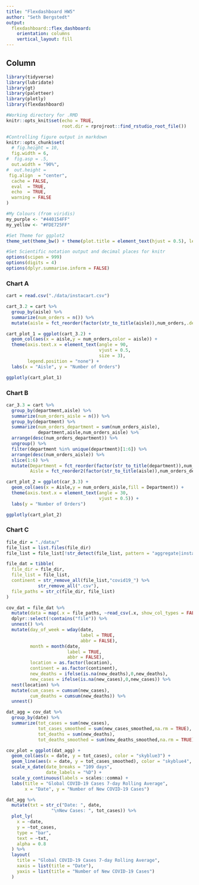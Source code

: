 ```yaml
---
title: "Flexdashboard HW5"
author: "Seth Bergstedt"
output: 
  flexdashboard::flex_dashboard:
    orientation: columns
    vertical_layout: fill
---
```


Column {.tabset}
-------------------------------------------

```r
library(tidyverse)
library(lubridate)
library(gt)
library(paletteer)
library(plotly)
library(flexdashboard)

#Working directory for .RMD
knitr::opts_knit$set(echo = TRUE,
                     root.dir = rprojroot::find_rstudio_root_file())

#Controlling figure output in markdown
knitr::opts_chunk$set(
  # fig.height = 10,
  fig.width = 6,
#  fig.asp = .5,
  out.width = "90%",
#  out.height = 
 fig.align  = "center",
  cache = FALSE,
  eval  = TRUE,
  echo  = TRUE,
  warning = FALSE
)

#My Colours (from viridis)
my_purple <- "#440154FF"
my_yellow <- "#FDE725FF"

#Set Theme for ggplot2
theme_set(theme_bw() + theme(plot.title = element_text(hjust = 0.5), legend.position = "bottom"))

#Set Scientific notation output and decimal places for knitr
options(scipen = 999)
options(digits = 4)
options(dplyr.summarise.inform = FALSE)
```

### Chart A

```r
cart = read.csv("./data/instacart.csv")

cart_3.2 = cart %>%
  group_by(aisle) %>%
  summarize(num_orders = n()) %>%
  mutate(aisle = fct_reorder(factor(str_to_title(aisle)),num_orders,.desc = TRUE))

cart_plot_1 = ggplot(cart_3.2) +
  geom_col(aes(x = aisle,y = num_orders,color = aisle)) + 
  theme(axis.text.x = element_text(angle = 90,
                                   vjust = 0.5,
                                   size = 3),
        legend.position = "none") + 
  labs(x = "Aisle", y = "Number of Orders")

ggplotly(cart_plot_1)
```

### Chart B

```r
car_3.3 = cart %>%
  group_by(department,aisle) %>%
  summarize(num_orders_aisle = n()) %>%
  group_by(department) %>%
  summarize(num_orders_department = sum(num_orders_aisle),
            department,aisle,num_orders_aisle) %>%
  arrange(desc(num_orders_department)) %>%
  ungroup() %>%
  filter(department %in% unique(department)[1:6]) %>%
  arrange(desc(num_orders_aisle)) %>%
  slice(1:6) %>%
  mutate(Department = fct_reorder(factor(str_to_title(department)),num_orders_department),
         Aisle = fct_reorder2(factor(str_to_title(aisle)),num_orders_department,num_orders_aisle))

cart_plot_2 = ggplot(car_3.3) + 
  geom_col(aes(x = Aisle,y = num_orders_aisle,fill = Department)) +
  theme(axis.text.x = element_text(angle = 30,
                                   vjust = 0.5)) + 
  labs(y = "Number of Orders")

ggplotly(cart_plot_2)
```

### Chart C

```r
file_dir = "./data/"
file_list = list.files(file_dir)
file_list = file_list[!str_detect(file_list, pattern = "aggregate|insta")]

file_dat = tibble(
  file_dir = file_dir,
  file_list = file_list,
  continent = str_remove_all(file_list,"covid19_") %>%
            str_remove_all(".csv"),
  file_paths = str_c(file_dir, file_list)
)

cov_dat = file_dat %>%
  mutate(data = map(.x = file_paths, ~read_csv(.x, show_col_types = FALSE))) %>%
  dplyr::select(!contains("file")) %>%
  unnest() %>%
  mutate(day_of_week = wday(date,
                            label = TRUE,
                            abbr = FALSE),
         month = month(date,
                       label = TRUE,
                       abbr = FALSE),
         location = as.factor(location),
         continent = as.factor(continent),
         new_deaths = ifelse(is.na(new_deaths),0,new_deaths),
         new_cases = ifelse(is.na(new_cases),0,new_cases)) %>%
  nest(location) %>%
  mutate(cum_cases = cumsum(new_cases),
         cum_deaths = cumsum(new_deaths)) %>%
  unnest()

dat_agg = cov_dat %>%
  group_by(date) %>%
  summarize(tot_cases = sum(new_cases),
            tot_cases_smoothed = sum(new_cases_smoothed,na.rm = TRUE),
            tot_deaths = sum(new_deaths),
            tot_deaths_smoothed = sum(new_deaths_smoothed,na.rm = TRUE))

cov_plot = ggplot(dat_agg) +
  geom_col(aes(x = date, y = tot_cases), color = "skyblue3") +
  geom_line(aes(x = date, y = tot_cases_smoothed), color = "skyblue4", size = 1.1) +
  scale_x_date(date_breaks = "109 days",
               date_labels = "%D") +
  scale_y_continuous(labels = scales::comma) +
  labs(title = "Global COVID-19 Cases 7-day Rolling Average",
       x = "Date", y = "Number of New COVID-19 Cases")

dat_agg %>%
  mutate(txt = str_c("Date: ", date,
                 "\nNew Cases: ", tot_cases)) %>%
  plot_ly(
    x = ~date,
    y = ~tot_cases,
    type = "bar",
    text = ~txt,
    alpha = 0.8
  ) %>%
  layout(
    title = "Global COVID-19 Cases 7-day Rolling Average",
    xaxis = list(title = "Date"),
    yaxis = list(title = "Number of New COVID-19 Cases")
  )
```

